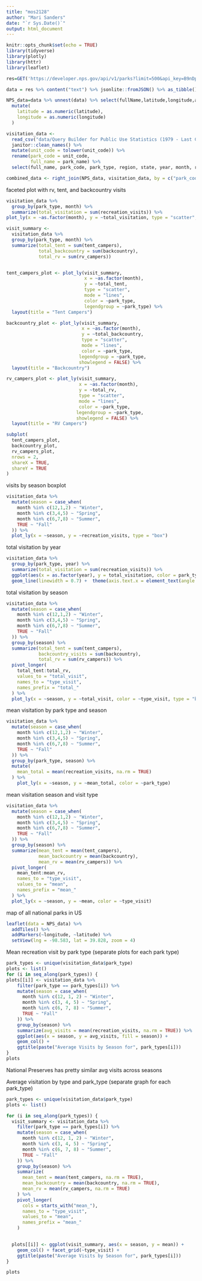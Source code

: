 ```yaml
---
title: "mos2128"
author: "Mari Sanders"
date: "`r Sys.Date()`"
output: html_document
---
```


```r
knitr::opts_chunk$set(echo = TRUE)
library(tidyverse)
library(plotly)
library(httr)
library(leaflet)
```

```r
res=GET('https://developer.nps.gov/api/v1/parks?limit=500&api_key=B9nDpbkbrb3kSOjz6kXSxMJ3d6MSpUvt1QqYdeyn')

data = res %>% content("text") %>% jsonlite::fromJSON() %>% as_tibble()

NPS_data=data %>% unnest(data) %>% select(fullName,latitude,longitude,activities,states, parkCode) %>%  janitor::clean_names() %>% 
  mutate(
    latitude = as.numeric(latitude), 
    longitude = as.numeric(longitude)
  )
```

```r
visitation_data <- 
  read_csv("data/Query Builder for Public Use Statistics (1979 - Last Calendar Year).csv") %>% 
  janitor::clean_names() %>% 
  mutate(unit_code = tolower(unit_code)) %>% 
  rename(park_code = unit_code, 
         full_name = park_name) %>% 
  select(full_name, park_code, park_type, region, state, year, month, recreation_visits, tent_campers, rv_campers, tent_campers, backcountry)

combined_data <- right_join(NPS_data, visitation_data, by = c("park_code"))

```

faceted plot with rv, tent, and backcountry visits

```r
visitation_data %>% 
  group_by(park_type, month) %>% 
  summarize(total_visitation = sum(recreation_visits)) %>% 
plot_ly(x = ~as.factor(month), y = ~total_visitation, type = "scatter", mode = "lines", color = ~park_type)

visit_summary <- 
  visitation_data %>% 
  group_by(park_type, month) %>% 
  summarize(total_tent = sum(tent_campers), 
            total_backcountry = sum(backcountry), 
            total_rv = sum(rv_campers))


tent_campers_plot <- plot_ly(visit_summary, 
                             x = ~as.factor(month), 
                             y = ~total_tent, 
                             type = "scatter", 
                             mode = "lines", 
                             color = ~park_type,
                             legendgroup = ~park_type) %>%
  layout(title = "Tent Campers")

backcountry_plot <- plot_ly(visit_summary, 
                            x = ~as.factor(month), 
                            y = ~total_backcountry, 
                            type = "scatter",
                            mode = "lines",
                            color = ~park_type,
                           legendgroup = ~park_type,
                           showlegend = FALSE) %>%
  layout(title = "Backcountry")

rv_campers_plot <- plot_ly(visit_summary, 
                           x = ~as.factor(month), 
                           y = ~total_rv, 
                           type = "scatter", 
                           mode = "lines",
                           color = ~park_type,
                          legendgroup = ~park_type,
                          showlegend = FALSE) %>%
  layout(title = "RV Campers")

subplot(
  tent_campers_plot, 
  backcountry_plot, 
  rv_campers_plot, 
  nrows = 2,  
  shareX = TRUE, 
  shareY = TRUE   
)
```

visits by season boxplot

```r
visitation_data %>% 
  mutate(season = case_when(
    month %in% c(12,1,2) ~ "Winter", 
    month %in% c(3,4,5) ~ "Spring", 
    month %in% c(6,7,8) ~ "Summer", 
    TRUE ~ "Fall"
  )) %>% 
  plot_ly(x = ~season, y = ~recreation_visits, type = "box")
```

total visitation by year

```r
visitation_data %>% 
  group_by(park_type, year) %>% 
  summarize(total_visitation = sum(recreation_visits)) %>% 
  ggplot(aes(x = as.factor(year), y = total_visitation, color = park_type, group = park_type)) + 
  geom_line(linewidth = 0.7) +  theme(axis.text.x = element_text(angle = 90, vjust = 0.5, hjust = 1))
```

total visitation by season 

```r
visitation_data %>% 
  mutate(season = case_when(
    month %in% c(12,1,2) ~ "Winter", 
    month %in% c(3,4,5) ~ "Spring", 
    month %in% c(6,7,8) ~ "Summer", 
    TRUE ~ "Fall"
  )) %>% 
  group_by(season) %>% 
  summarize(total_tent = sum(tent_campers), 
            backcountry_visits = sum(backcountry), 
            total_rv = sum(rv_campers)) %>% 
  pivot_longer(
    total_tent:total_rv, 
    values_to = "total_visit", 
    names_to = "type_visit",
    names_prefix = "total_"
  ) %>% 
  plot_ly(x = ~season, y = ~total_visit, color = ~type_visit, type = "bar")
```

mean visitation by park type and season 

```r
visitation_data %>% 
  mutate(season = case_when(
    month %in% c(12,1,2) ~ "Winter", 
    month %in% c(3,4,5) ~ "Spring", 
    month %in% c(6,7,8) ~ "Summer", 
    TRUE ~ "Fall"
  )) %>% 
  group_by(park_type, season) %>% 
  mutate(
    mean_total = mean(recreation_visits, na.rm = TRUE)
  ) %>% 
    plot_ly(x = ~season, y = ~mean_total, color = ~park_type)
```

mean visitation season and visit type 

```r
visitation_data %>% 
  mutate(season = case_when(
    month %in% c(12,1,2) ~ "Winter", 
    month %in% c(3,4,5) ~ "Spring", 
    month %in% c(6,7,8) ~ "Summer", 
    TRUE ~ "Fall"
  )) %>% 
  group_by(season) %>% 
  summarize(mean_tent = mean(tent_campers), 
            mean_backcountry = mean(backcountry), 
            mean_rv = mean(rv_campers)) %>% 
  pivot_longer(
    mean_tent:mean_rv, 
    names_to = "type_visit", 
    values_to = "mean", 
    names_prefix = "mean_"
  ) %>% 
  plot_ly(x = ~season, y = ~mean, color = ~type_visit)
```

map of all national parks in US

```r
leaflet(data = NPS_data) %>% 
  addTiles() %>% 
  addMarkers(~longitude, ~latitude) %>%
  setView(lng = -98.583, lat = 39.828, zoom = 4)
```

Mean recreation visit by park type (separate plots for each park type)

```r
park_types <- unique(visitation_data$park_type)
plots <- list()
for (i in seq_along(park_types)) {
plots[[i]] <- visitation_data %>% 
    filter(park_type == park_types[i]) %>% 
    mutate(season = case_when(
      month %in% c(12, 1, 2) ~ "Winter", 
      month %in% c(3, 4, 5) ~ "Spring", 
      month %in% c(6, 7, 8) ~ "Summer", 
      TRUE ~ "Fall"
    )) %>% 
    group_by(season) %>%
    summarize(avg_visits = mean(recreation_visits, na.rm = TRUE)) %>%
    ggplot(aes(x = season, y = avg_visits, fill = season)) +
    geom_col() +
    ggtitle(paste("Average Visits by Season for", park_types[i])) 
} 
plots
```

National Preserves has pretty similar avg visits across seasons 

Average visitation by type and park_type (separate graph for each park_type)

```r
park_types <- unique(visitation_data$park_type)
plots <- list()

for (i in seq_along(park_types)) {
  visit_summary <- visitation_data %>% 
    filter(park_type == park_types[i]) %>% 
    mutate(season = case_when(
      month %in% c(12, 1, 2) ~ "Winter", 
      month %in% c(3, 4, 5) ~ "Spring", 
      month %in% c(6, 7, 8) ~ "Summer", 
      TRUE ~ "Fall"
    )) %>% 
    group_by(season) %>% 
    summarize(
      mean_tent = mean(tent_campers, na.rm = TRUE), 
      mean_backcountry = mean(backcountry, na.rm = TRUE), 
      mean_rv = mean(rv_campers, na.rm = TRUE)
    ) %>% 
    pivot_longer(
      cols = starts_with("mean_"), 
      names_to = "type_visit", 
      values_to = "mean", 
      names_prefix = "mean_"
    )
  

  plots[[i]] <- ggplot(visit_summary, aes(x = season, y = mean)) + 
    geom_col() + facet_grid(~type_visit) +
    ggtitle(paste("Average Visits by Season for", park_types[i]))
}

plots
```